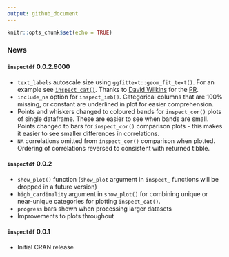 ```yaml
---
output: github_document
---
```


```r
knitr::opts_chunk$set(echo = TRUE)
```

### News

#### `inspectdf` 0.0.2.9000

- `text_labels` autoscale size using `ggfittext::geom_fit_text()`.  For an example see [`inspect_cat()`](https://github.com/alastairrushworth/inspectdf#categorical-levels).  Thanks to [David Wilkins](https://github.com/wilkox) for the [PR](https://github.com/alastairrushworth/inspectdf/pull/9).
- `include_na` option for `inspect_imb()`.  Categorical columns that are 100% missing, or constant are underlined in plot for easier comprehension.
- Points and whiskers changed to coloured bands for `inspect_cor()` plots of single dataframe.  These are easier to see when bands are small.  Points changed to bars for `inspect_cor()` comparison plots - this makes it easier to see smaller differences in correlations.
- `NA` correlations omitted from `inspect_cor()` comparison when plotted.  Ordering of correlations reversed to consistent with returned tibble.


#### `inspectdf` 0.0.2

- `show_plot()` function (`show_plot` argument in `inspect_` functions will be dropped in a future version)
- `high_cardinality` argument in `show_plot()` for combining unique or near-unique categories for plotting `inspect_cat()`.
- `progress` bars shown when processing larger datasets
- Improvements to plots throughout

#### `inspectdf` 0.0.1

- Initial CRAN release